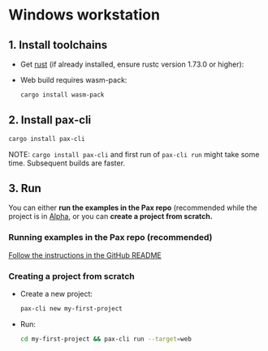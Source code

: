 # Windows workstation

## 1. Install toolchains
- Get [rust](https://www.rust-lang.org/learn/get-started) (if already installed, ensure rustc version 1.73.0 or higher):

- Web build requires wasm-pack: 

  ```bash copy
  cargo install wasm-pack
  ```

## 2. Install pax-cli

  ```bash copy
  cargo install pax-cli
  ```

  NOTE: `cargo install pax-cli` and first run of `pax-cli run` might take some time.  Subsequent builds are faster.

## 3. Run

You can either **run the examples in the Pax repo** (recommended while the project is in [Alpha](https://github.com/paxengine/pax?tab=readme-ov-file#status), or you can **create a project from scratch.**

### Running examples in the Pax repo (recommended)
[Follow the instructions in the GitHub README](https://github.com/paxengine/pax?tab=readme-ov-file#examples)

### Creating a project from scratch

- Create a new project:

  ```bash copy
  pax-cli new my-first-project
  ```

- Run: 

  ```bash copy
  cd my-first-project && pax-cli run --target=web
  ```